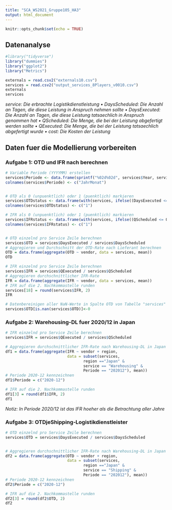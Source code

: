 ```yaml
---
title: "SCA_WS2021_Gruppe105_HA3"
output: html_document
---
```


```r
knitr::opts_chunk$set(echo = TRUE)
```

## Datenanalyse

```r
#library("tidyverse")
library("dummies")
library("ggplot2")
library("Metrics")
```


```r
externals = read.csv2("externals10.csv")
services = read.csv2("output_services_8Players_v0010.csv")
externals
services
```

*service: Die erbrachte Logistikdienstleistung*
*• DaysScheduled: Die Anzahl an Tagen, die diese Leistung in Anspruch nehmen sollte*
*• DaysExecuted: Die Anzahl an Tagen, die diese Leistung tatsaechlich in Anspruch genommen hat*
*• QScheduled: Die Menge, die bei der Leistung abgefertigt werden sollte*
*• QExecuted: Die Menge, die bei der Leistung tatsaechlich abgefertigt wurde*
*• cost: Die Kosten der Leistung*


## Daten fuer die Modellierung vorbereiten

### Aufgabe 1: OTD und IFR nach berechnen
```r
# Variable Periode (YYYYMM) erstellen
services$Periode <- data.frame(sprintf("%02d%02d", services$Year, services$Month))
colnames(services$Periode) <- c("JahrMonat")


# OTD als 0 (unpuenktlich) oder 1 (puenktlich) markieren
services$OTDstatus <- data.frame(with(services, ifelse((DaysExecuted <= DaysScheduled), 1, 0)))
colnames(services$OTDstatus) <- c("1")

# IFR als 0 (unpuenktlich) oder 1 (puenktlich) markieren
services$IFRstatus <- data.frame(with(services, ifelse((QScheduled <= QExecuted), 1, 0)))
colnames(services$IFRstatus) <- c("1")


# OTD einzelnd pro Service Zeile berechnen
services$OTD = services$DaysExecuted / services$DaysScheduled
# Aggregieren und Durchschnitt der OTD-Rate nach Lieferant berechnen
OTD = data.frame(aggregate(OTD ~ vendor, data = services, mean))
OTD

# IFR einzelnd pro Service Zeile berechnen
services$IFR = services$QExecuted / services$QScheduled
# Aggregieren durchschnittlicher IFR-Rate
IFR = data.frame(aggregate(IFR ~ vendor, data = services, mean))
# IFR auf die 2. Nachkommastelle runden
services[18] = round(services$IFR, 2)
IFR

# Datenbereinigen aller NaN-Werte in Spalte OTD von Tabelle "services" 
services$OTD[is.nan(services$OTD)]<-0
```


### Aufgabe 2: Warehousing-DL fuer 2020/12 in Japan
```r
# IFR einzelnd pro Service Zeile berechnen
services$IFR = services$QExecuted / services$QScheduled

# Aggregieren durchschnittlicher IFR-Rate nach Warehousing-DL in Japan
df1 = data.frame(aggregate(IFR ~ vendor + region,
                           data = subset(services,
                                  region =="Japan" &
                                  service == "Warehousing" &
                                  Periode == "202012"), mean))
# Periode 2020-12 kennzeichnen
df1$Periode = c("2020-12")

# IFR auf die 2. Nachkommastelle runden
df1[3] = round(df1$IFR, 2)
df1
```
*Notiz: In Periode 2020/12 ist das IFR hoeher als die Betrachtung aller Jahre*



### Aufgabe 3: OTDjeShipping‐Logistikdienstleister
```r
# OTD einzelnd pro Service Zeile berechnen
services$OTD = services$DaysExecuted / services$DaysScheduled


# Aggregieren durchschnittlicher IFR-Rate nach Warehousing-DL in Japan
df2 = data.frame(aggregate(OTD ~ vendor + region,
                           data = subset(services,
                                  region =="Japan" &
                                  service == "Shipping" &
                                  Periode == "202012"), mean))
# Periode 2020-12 kennzeichnen
df2$Periode = c("2020-12")

# IFR auf die 2. Nachkommastelle runden
df2[3] = round(df2$OTD, 2)
df2
```



















